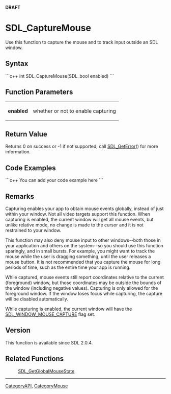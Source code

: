 <span color="red">'''DRAFT'''</span>

<!-- #*^*^*^*^*See http://wiki.libsdl.org/moin.cgi/SGFunctions for details on editing this page*^*^*^*^* -->


= SDL_CaptureMouse =
Use this function to capture the mouse and to track input outside an SDL window.




== Syntax ==
```c++
int SDL_CaptureMouse(SDL_bool enabled)
```


== Function Parameters ==
{|
|'''enabled'''
|whether or not to enable capturing
|}


== Return Value ==
Returns 0 on success or -1 if not supported; call [[SDL_GetError]]() for more information.


== Code Examples ==
```c++
You can add your code example here
```

<!-- #Leave this section as-is unless you have a code example to put in.  In that case, replace You can add your code example here with your code example following the Style Guide instructions.  Leave the rest of the markup alone and delete this comment. -->


== Remarks ==
Capturing enables your app to obtain mouse events globally, instead of just within your window. Not all video targets support this function. When capturing is enabled, the current window will get all mouse events, but unlike relative mode, no change is made to the cursor and it is not restrained to your window.

This function may also deny mouse input to other windows--both those in your application and others on the system--so you should use this function sparingly, and in small bursts. For example, you might want to track the mouse while the user is dragging something, until the user releases a mouse button. It is not recommended that you capture the mouse for long periods of time, such as the entire time your app is running.

While captured, mouse events still report coordinates relative to the current (foreground) window, but those coordinates may be outside the bounds of the window (including negative values). Capturing is only allowed for the foreground window. If the window loses focus while capturing, the capture will be disabled automatically.

While capturing is enabled, the current window will have the [[SDL_WindowFlags|SDL_WINDOW_MOUSE_CAPTURE]] flag set.

== Version ==
This function is available since SDL 2.0.4.

== Related Functions ==
:[[SDL_GetGlobalMouseState]]
<!-- #Remove this section if empty -->

----
[[CategoryAPI]], [[CategoryMouse]]
<!-- #See the Style Guide for instructions on editing the footer. -->
